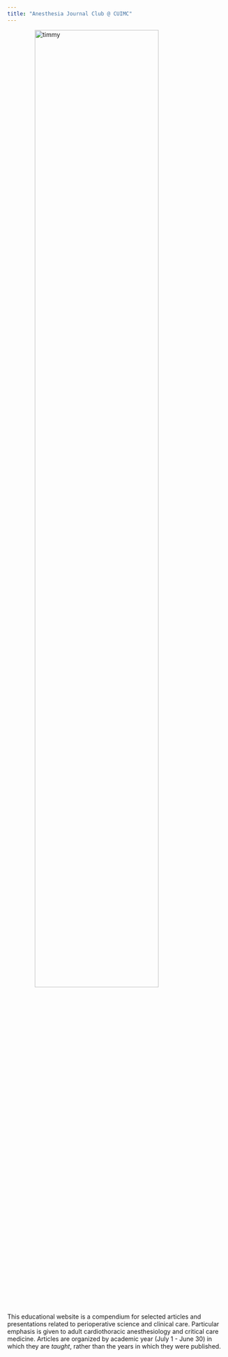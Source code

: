 ```yaml
---
title: "Anesthesia Journal Club @ CUIMC"
---
```

<style>
img {
  display: block;
  margin-left: auto;
  margin-right: auto;
}
</style>

<img src="images/timmy_cat.jpg" alt="timmy" style="width:75%;">


This educational website is a compendium for selected articles and presentations related to perioperative science and clinical care. Particular emphasis is given to adult cardiothoracic anesthesiology and critical care medicine. Articles are organized by academic year (July 1 - June 30) in which they are _taught_, rather than the years in which they were published.